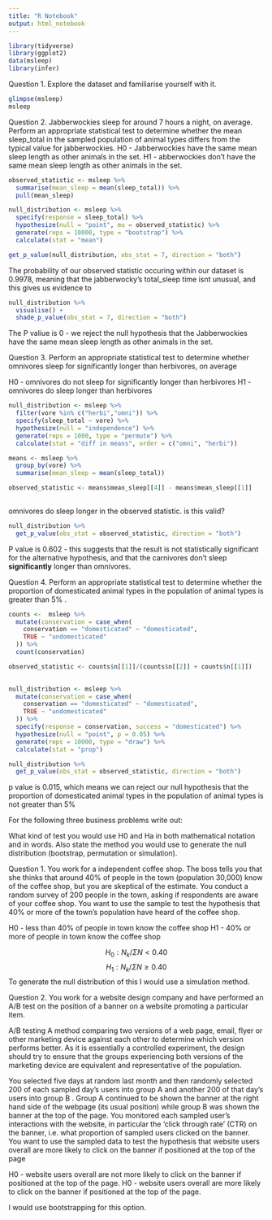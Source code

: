 ```yaml
---
title: "R Notebook"
output: html_notebook
---
```


```r
library(tidyverse)
library(ggplot2)
data(msleep)
library(infer)
```

Question 1.
Explore the dataset and familiarise yourself with it.
```r
glimpse(msleep)
msleep
```
Question 2.
Jabberwockies sleep for around 7 hours a night, on average. Perform an appropriate statistical test to determine whether the mean sleep_total in the sampled population of animal types differs from the typical value for jabberwockies.
H0 - Jabberwockies have the same mean sleep length as other animals in the set.
H1 - abberwockies don't have the same mean sleep length as other animals in the set.

```r
observed_statistic <- msleep %>% 
  summarise(mean_sleep = mean(sleep_total)) %>% 
  pull(mean_sleep)


```

```r
null_distribution <- msleep %>% 
  specify(response = sleep_total) %>% 
  hypothesize(null = "point", mu = observed_statistic) %>% 
  generate(reps = 10000, type = "bootstrap") %>% 
  calculate(stat = "mean")
```

```r
get_p_value(null_distribution, obs_stat = 7, direction = "both")
```
The probability of our observed statistic occuring within our dataset is 0.9978, meaning that the jabberwocky's total_sleep time isnt unusual, and this gives us evidence to 

```r
null_distribution %>%
  visualise() +
  shade_p_value(obs_stat = 7, direction = "both")
```

The P valiue is 0  - we reject the null hypothesis that the Jabberwockies have the same mean sleep length as other animals in the set.

Question 3.
Perform an appropriate statistical test to determine whether omnivores sleep for significantly longer than herbivores, on average


H0 - omnivores do not sleep for significantly longer than herbivores
H1 - omnivores do sleep longer than herbivores

```r
null_distribution <- msleep %>% 
  filter(vore %in% c("herbi","omni")) %>% 
  specify(sleep_total ~ vore) %>% 
  hypothesize(null = "independence") %>% 
  generate(reps = 1000, type = "permute") %>% 
  calculate(stat = "diff in means", order = c("omni", "herbi")) 

```


```r
means <- msleep %>% 
  group_by(vore) %>% 
  summarise(mean_sleep = mean(sleep_total))

observed_statistic <- means$mean_sleep[[4]] - means$mean_sleep[[1]]
  
```
omnivores do sleep longer in the observed statistic. is this valid?

```r
null_distribution %>% 
  get_p_value(obs_stat = observed_statistic, direction = "both")
```
P value is 0.602 - this suggests that the result is not statistically significant for the alternative hypothesis, and that the carnivores don't sleep __significantly__ longer than omnivores.

Question 4. Perform an appropriate statistical test to determine whether the proportion of domesticated animal types in the population of animal types is greater than 5%
. 

```r
counts <-  msleep %>% 
  mutate(conservation = case_when(
    conservation == "domesticated" ~ "domesticated",
    TRUE ~ "undomesticated"
  )) %>% 
  count(conservation) 

observed_statistic <- counts$n[[1]]/(counts$n[[2]] + counts$n[[1]])
  

null_distribution <- msleep %>% 
  mutate(conservation = case_when(
    conservation == "domesticated" ~ "domesticated",
    TRUE ~ "undomesticated"
  )) %>% 
  specify(response = conservation, success = "domesticated") %>% 
  hypothesize(null = "point", p = 0.05) %>% 
  generate(reps = 10000, type = "draw") %>% 
  calculate(stat = "prop")

null_distribution %>% 
  get_p_value(obs_stat = observed_statistic, direction = "both")
```

p value is 0.015, which means we can reject our null hypothesis that the proportion of domesticated animal types in the population of animal types is not greater than 5%

For the following three business problems write out:

What kind of test you would use
H0 and Ha in both mathematical notation and in words.
Also state the method you would use to generate the null distribution (bootstrap, permutation or simulation).


Question 1.
You work for a independent coffee shop. The boss tells you that she thinks that around 40%
 of people in the town (population 30,000) know of the coffee shop, but you are skeptical of the estimate. You conduct a random survey of 200
 people in the town, asking if respondents are aware of your coffee shop. You want to use the sample to test the hypothesis that 40%
 or more of the town’s population have heard of the coffee shop.
 
  H0 - less than 40% of people in town know the coffee shop
  H1 - 40% or more of people in town know the coffee shop
  
  $$H_0 : N_k/\Sigma N < 0.40$$
    $$H_1 : N_k/\Sigma N \ge 0.40$$
  To generate the null distribution of this I would use a simulation method.
  
  Question 2.
You work for a website design company and have performed an A/B test on the position of a banner on a website promoting a particular item. 

A/B testing A method comparing two versions of a web page, email, flyer or other marketing device against each other to determine which version performs better. As it is essentially a controlled experiment, the design should try to ensure that the groups experiencing both versions of the marketing device are equivalent and representative of the population.

You selected five days at random last month and then randomly selected 200
 of each sampled day’s users into group A
 and another 200
 of that day’s users into group B
. Group A
 continued to be shown the banner at the right hand side of the webpage (its usual position) while group B
 was shown the banner at the top of the page. You monitored each sampled user’s interactions with the website, in particular the ‘click through rate’ (CTR) on the banner, i.e. what proportion of sampled users clicked on the banner. You want to use the sampled data to test the hypothesis that website users overall are more likely to click on the banner if positioned at the top of the page
 
H0 -  website users overall are not more likely to click on the banner if positioned at the top of the page.
H0 -  website users overall are more likely to click on the banner if positioned at the top of the page.

I would use bootstrapping for this option.
  